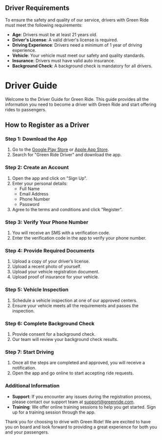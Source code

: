 


## Driver Requirements

To ensure the safety and quality of our service, drivers with Green Ride must meet the following requirements:

- **Age**: Drivers must be at least 21 years old.
- **Driver's License**: A valid driver's license is required.
- **Driving Experience**: Drivers need a minimum of 1 year of driving experience.
- **Vehicle**: Your vehicle must meet our safety and quality standards.
- **Insurance**: Drivers must have valid auto insurance.
- **Background Check**: A background check is mandatory for all drivers.


# Driver Guide

Welcome to the Driver Guide for Green Ride. This guide provides all the information you need to become a driver with Green Ride and start offering rides to passengers.

## How to Register as a Driver

### Step 1: Download the App
1. Go to the [Google Play Store](#) or [Apple App Store](#).
2. Search for "Green Ride Driver" and download the app.

### Step 2: Create an Account
1. Open the app and click on "Sign Up".
2. Enter your personal details:
   - Full Name
   - Email Address
   - Phone Number
   - Password
3. Agree to the terms and conditions and click "Register".

### Step 3: Verify Your Phone Number
1. You will receive an SMS with a verification code.
2. Enter the verification code in the app to verify your phone number.

### Step 4: Provide Required Documents
1. Upload a copy of your driver’s license.
2. Upload a recent photo of yourself.
3. Upload your vehicle registration document.
4. Upload proof of insurance for your vehicle.

### Step 5: Vehicle Inspection
1. Schedule a vehicle inspection at one of our approved centers.
2. Ensure your vehicle meets all the requirements and passes the inspection.

### Step 6: Complete Background Check
1. Provide consent for a background check.
2. Our team will review your background check results.

### Step 7: Start Driving
1. Once all the steps are completed and approved, you will receive a notification.
2. Open the app and go online to start accepting ride requests.

### Additional Information
- **Support**: If you encounter any issues during the registration process, please contact our support team at [support@greenride.com](mailto:support@greenride.com).
- **Training**: We offer online training sessions to help you get started. Sign up for a training session through the app.

Thank you for choosing to drive with Green Ride! We are excited to have you on board and look forward to providing a great experience for both you and your passengers.
